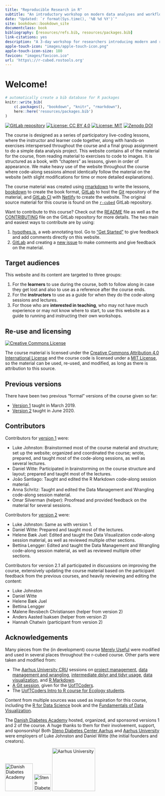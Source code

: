 ```yaml
--- 
title: "Reproducible Research in R"
subtitle: "An introductory workshop on modern data analyses and workflows"
date: "Updated: `r format(Sys.time(), '%B %d %Y')`"
site: bookdown::bookdown_site
documentclass: book
bibliography: [resources/refs.bib, resources/packages.bib]
link-citations: yes
description: "A 3-day workshop for researchers introducing modern and reproducible data analysis tools and workflows with R."
apple-touch-icon: "images/apple-touch-icon.png"
apple-touch-icon-size: 180
favicon: "images/favicon.ico"
url: 'https\://r-cubed.rostools.org'
---
```


# Welcome!

```r
# automatically create a bib database for R packages
knitr::write_bib(
    c(.packages(), "bookdown", "knitr", "rmarkdown"),
    here::here('resources/packages.bib')
)
```

[![GitLab repository](https://img.shields.io/badge/Repository-Source%20material-blue?style=flat&logo=gitlab)](https://gitlab.com/rostools/r-cubed)
[![License: CC BY 4.0](https://img.shields.io/badge/License-CC%20BY%204.0-lightgrey.svg)](https://creativecommons.org/licenses/by/4.0/)
[![License: MIT](https://img.shields.io/badge/License-MIT-yellow.svg)](https://opensource.org/licenses/MIT)
[![Zenodo DOI](https://zenodo.org/badge/DOI/10.5281/zenodo.3921894.svg)](https://doi.org/10.5281/zenodo.3921894)

The course is designed as a series of participatory live-coding lessons, where
the instructor and learner code together, along with hands-on
exercises interspersed throughout the course
and a final group assignment to do a simple data analysis project.
This website contains all of the
material for the course, from reading material to exercises to code to images. It is
structured as a book, with "chapters" as lessons, given in order of appearance.
We make heavy use of the website throughout the course
where code-along sessions almost identically follow the material on the website 
(with slight modifications for time or more detailed explanations).

The course material was created using [rmarkdown] to write the lessons,
[bookdown] to create the book format, [GitLab] to host the [Git] 
repository of the material, and [GitLab CI] with [Netlify] to create the website.
The original source material for this course is found on the 
[`r-cubed`] GitLab repository.

Want to contribute to this course? 
Check out the [README] file as well as the [CONTRIBUTING] file
on the GitLab repository for more details.
The two main and easiest ways to contribute are by using:

1. [hypothes.is], a web annotating tool. 
Go to ["Get Started"](https://web.hypothes.is/start/) to give feedback and add
comments directly on this website.
2. [GitLab] and creating a [new issue](https://gitlab.com/rostools/r-cubed-intermediate/-/issues/new)
to make comments and give feedback on the material.

[hypothes.is]: https://web.hypothes.is/
[rmarkdown]: https://rmarkdown.rstudio.com/
[bookdown]: https://bookdown.org/yihui/bookdown/
[GitLab]: https://gitlab.com/
[Git]: https://git-scm.com/
[GitLab CI]: https://docs.gitlab.com/ee/ci/
[Netlify]: https://www.netlify.com/
[`r-cubed`]: https://gitlab.com/rostools/r-cubed

[README]: https://gitlab.com/rostools/r-cubed/-/blob/main/README.md
[CONTRIBUTING]: https://gitlab.com/rostools/r-cubed/-/blob/main/CONTRIBUTING.md

## Target audiences

This website and its content are targeted to three groups:

1. For the **learners** to use during the course, both to follow along in case they get
lost and also to use as a reference after the course ends.
2. For the **instructors** to use as a guide for when they do the code-along
sessions and lectures.
3. For those who are **interested in teaching**, who may not have much experience
or may not know where to start, to use this website as a guide to running
and instructing their own workshops.

## Re-use and licensing {#licensing}

<a rel="license" href="http://creativecommons.org/licenses/by/4.0/"><img alt="Creative Commons License" style="border-width:0" src="https://i.creativecommons.org/l/by/4.0/80x15.png" /></a>

The course material is licensed under the
[Creative Commons Attribution 4.0 International License](https://creativecommons.org/licenses/by/4.0/)
and the course code is licensed under a 
[MIT License](https://gitlab.com/rostools/r-cubed/-/blob/main/LICENSE-MIT.md),
so the material can be used, re-used, and modified, 
as long as there is attribution to this source.

## Previous versions

There have been two previous "formal" versions of the course given so far:

- [Version 1](https://v1--dda-rcourse.netlify.app/) taught in March 2019.
- [Version 2](https://r-cubed-v2.rostools.org/) taught in June 2020.

## Contributors {#contributors}

Contributors for [version 1](https://v1--dda-rcourse.netlify.app/) were:

- Luke Johnston: Brainstormed most of the course material and structure; set up
the website; organized and coordinated the course; wrote, prepared, and taught
most of the code-along sessions, as well as several lectures.
- Daniel Witte: Participated in brainstorming on the course structure and
layout; prepared and taught most of the lectures.
- João Santiago: Taught and edited the R Markdown code-along session material.
- Anna Schritz: Taught and edited the Data Management and Wrangling code-along
session material.
- Omar Silverman (helper): Proofread and provided feedback on the material for several
sessions.

Contributors for [version 2](https://r-cubed-v2.rostools.org/) were:

- Luke Johnston: Same as with version 1.
- Daniel Witte: Prepared and taught most of the lectures.
- Helene Bæk Juel: Edited and taught the Data Visualization code-along session material,
as well as reviewed multiple other sections.
- Bettina Lengger: Edited and taught the Data Management and Wrangling code-along
session material, as well as reviewed multiple other sections.

Contributors for version 2.1 all participated in discussions on improving the
course, extensively updating the course material based on the participant
feedback from the previous courses, and heavily reviewing and editing the
content:

- Luke Johnston
- Daniel Witte
- Helene Bæk Juel
- Bettina Lengger
- Malene Revsbech Christiansen (helper from version 2)
- Anders Aasted Isaksen (helper from version 2)
- Hannah Chatwin (participant from version 2)

## Acknowledgements

Many pieces from the (in development) course [Merely Useful](https://github.com/merely-useful/merely-useful.github.io)
were modified and used in several places throughout the r-cubed course.
Other parts were taken and modified from:

- The [Aarhus University CRU] sessions on
[project management](https://au-cru.github.io/content/workflow-setup.html),
[data management and wrangling](https://au-cru.github.io/content/intro-dplyr.html),
[intermediate dplyr and tidyr usage](https://au-cru.github.io/),
[data visualization](https://au-cru.github.io/content/intro-ggplot2.html),
and [R Markdown](https://au-cru.github.io/content/intro-rmarkdown.html).
- [A Git session](https://uoftcoders.github.io/studyGroup/lessons/git/intro/lesson/),
given for the [UofTCoders](https://uoftcoders.github.io/studyGroup/).
- The [UofTCoders Intro to R course for Ecology students](https://uoftcoders.github.io/rcourse/).

[Aarhus University CRU]: https://au-cru.github.io/

Content from multiple sources was used as inspiration for this course,
including the [R for Data Science] book 
and the [Fundamentals of Data Visualization].

[Fundamentals of Data Visualization]: https://serialmentor.com/dataviz/
[R for Data Science]: https://r4ds.had.co.nz/

The [Danish Diabetes Academy](https://www.danishdiabetesacademy.dk/) hosted,
organized, and sponsored versions 1 and 2 of the course. A huge thanks to them
for their involvement, support, and sponsorship! 
Both [Steno Diabetes Center Aarhus](https://www.stenoaarhus.dk/)
and [Aarhus University](https://www.au.dk/) were employers of Luke Johnston
and Daniel Witte (the initial founders and creators).

![Danish Diabetes Academy](images/dda_logo.png){width=90px}
![Steno Diabetes Center Aarhus](images/SDCA_logo.png){width=55px}
![Aarhus University](images/au_logo_black.png){width=140px}

